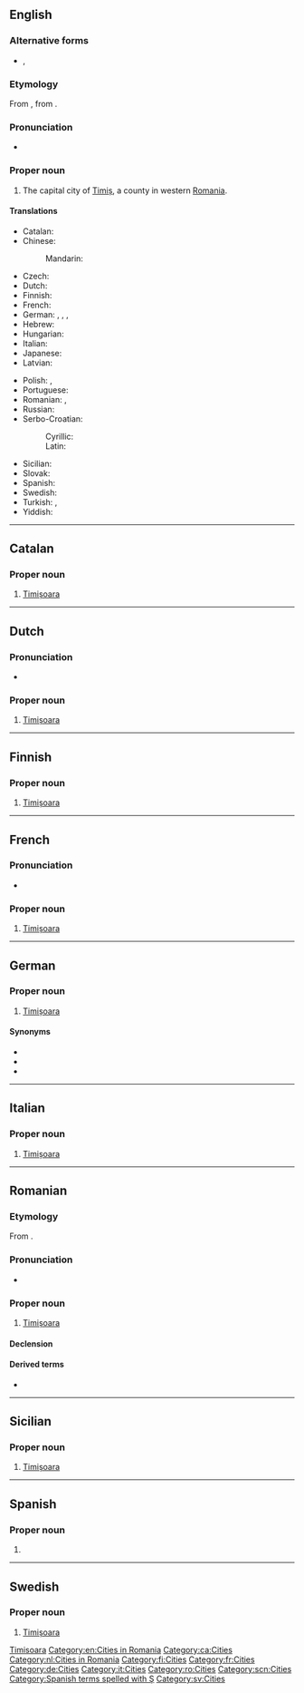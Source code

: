 {{also|Timisoara}}

==English==
{{wikipedia}}

===Alternative forms===
* {{l|en|Timisoara}}, {{l|en|Timişoara}}

===Etymology===
From {{etyl|ro|en}} {{m|ro|Timișoara}}, from {{etyl|hu|en}} {{m|hu|Temesvár}}.

===Pronunciation===
* {{IPA|/ˌtimiˈʃwɑɹɑ/|lang=en}}

===Proper noun===
{{en-proper noun}}

# The capital city of [[w:Timiş|Timiș]], a county in western [[Romania]].

====Translations====
{{trans-top|city in Romania}}
* Catalan: {{t|ca|Timișoara}}
* Chinese:
*: Mandarin: {{t|cmn|蒂米什瓦拉|tr=Dìmǐshíwǎlā|sc=Hani}}
* Czech: {{t+|cs|Temešvár|m}}
* Dutch: {{t|nl|Timișoara}}
* Finnish: {{t|fi|Timișoara}}
* French: {{t+|fr|Timișoara|f}}
* German: {{t|de|Timișoara|n}}, {{t|de|Temeschburg|n}}, {{t|de|Temeswar|n}}, {{t|de|Temeschwar|n}}
* Hebrew: {{t|he|טימישוארה}}
* Hungarian: {{t+|hu|Temesvár}}
* Italian: {{t|it|Timișoara}}
* Japanese: {{t|ja|ティミショアラ|tr=Timishoara}}
* Latvian: {{t|lv|Timišoara|f}}
{{trans-mid}}
* Polish: {{t|pl|Timiszoara|f}}, {{t|pl|Temeszwar|m}} {{qualifier|archaic}}
* Portuguese: {{t|pt|Timisoara}}
* Romanian: {{t+|ro|Timișoara}}, {{t+|ro|Timişoara}} {{qualifier|older spelling}}
* Russian: {{t|ru|Тимишоа́ра|f}}
* Serbo-Croatian:
*: Cyrillic: {{t|sh|Темишвар|m|sc=Cyrl}}
*: Latin: {{t+|sh|Temišvar|m}}
* Sicilian: {{t|scn|Timișoara}}
* Slovak: {{t|sk|Temešvár|m}}
* Spanish: {{t|es|Timișoara}}
* Swedish: {{t|sv|Timișoara}}
* Turkish: {{t|tr|Tamışvar}}, {{t|tr|Temeşvar}}
* Yiddish: {{t|yi|טעמשוואַר}}
{{trans-bottom}}

[[Category:English terms spelled with Ș|Timisoara]]
[[Category:en:Cities in Romania]]

----

==Catalan==
{{wikipedia|lang=ca}}

===Proper noun===
{{ca-proper noun|f}}

# [[#English|Timișoara]]

[[Category:ca:Cities]]

----

==Dutch==
{{wikipedia|lang=nl}}

===Pronunciation===
* {{IPA|/ˌti.mi.ʃoː.ˈʋaːraː/|lang=nl}}

===Proper noun===
{{nl-proper noun}}

# [[#English|Timișoara]]

[[Category:nl:Cities in Romania]]

----

==Finnish==
{{wikipedia|lang=fi}}

===Proper noun===
{{fi-proper noun}}

# [[#English|Timișoara]]

[[Category:fi:Cities]]

----

==French==
{{wikipedia|lang=fr}}

===Pronunciation===
* {{fr-IPA|Timichôara}}

===Proper noun===
{{fr-proper noun|f}}

# [[#English|Timișoara]]

[[Category:fr:Cities]]

----

==German==
{{wikipedia|lang=de}}

===Proper noun===
{{head|de|proper noun|g=f}}

# [[#English|Timișoara]]

====Synonyms====
* {{l|de|Temeschburg}}
* {{l|de|Temeswar}}
* {{l|de|Temeschwar}}

[[Category:de:Cities]]

----

==Italian==
{{wikipedia|lang=it}}

===Proper noun===
{{head|it|proper noun|g=f}}

# [[#English|Timișoara]]

[[Category:it:Cities]]

----

==Romanian==
{{wikipedia|lang=ro}}

===Etymology===
From {{etyl|hu|ro}} {{m|hu|Temesvár}}.

===Pronunciation===
* {{audio-IPA|Timisoara.ogg|/ti.miˈʃwa.ra/|lang=ro}}

===Proper noun===
{{head|ro|proper noun|g=f}}

# [[#English|Timișoara]]

====Declension====
{{ro-noun-f-ă|Timișoar|n=sg}}

====Derived terms====
* {{l|ro|timișorean}}

[[Category:ro:Cities]]

----

==Sicilian==
{{wikipedia|lang=scn}}

===Proper noun===
{{head|scn|proper noun|g=f}}

# [[#English|Timișoara]]

[[Category:scn:Cities]]

----

==Spanish==
{{wikipedia|lang=es}}

===Proper noun===
{{es-proper noun|f}}

# {{place|es|city|c/Romania|t1=Timișoara}}

[[Category:Spanish terms spelled with Ş]]

----

==Swedish==
{{wikipedia|lang=sv}}

===Proper noun===
{{head|sv|proper noun|g=n}}

# [[#English|Timișoara]]

[[Category:sv:Cities]]